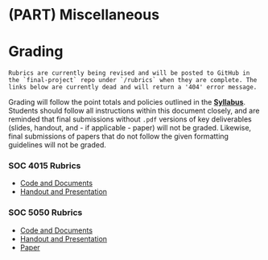 # (PART) Miscellaneous {-}

# Grading

```block
Rubrics are currently being revised and will be posted to GitHub in the `final-project` repo under `/rubrics` when they are complete. The links below are currently dead and will return a '404' error message.
```

Grading will follow the point totals and policies outlined in the **<a href="https://slu-soc5050.github.io/syllabus/" target="_blank">Syllabus</a>**. Students should follow all instructions within this document closely, and are reminded that final submissions without `.pdf` versions of key deliverables (slides, handout, and - if applicable - paper) will not be graded. Likewise, final submissions of papers that do not follow the given formatting guidelines will not be graded.

### SOC 4015 Rubrics

* <a href="https://github.com/slu-soc5050/final-project/blob/master/rubrics/codeDocs_SOC4015.pdf" target="_blank">Code and Documents</a>
* <a href="https://github.com/slu-soc5050/final-project/blob/master/rubrics/presentation_SOC4015.pdf" target="_blank">Handout and Presentation</a>

### SOC 5050 Rubrics

* <a href="https://github.com/slu-soc5050/final-project/blob/master/rubrics/codeDocs_SOC5050.pdf" target="_blank">Code and Documents</a>
* <a href="https://github.com/slu-soc5050/final-project/blob/master/rubrics/presentation_SOC5050.pdf" target="_blank">Handout and Presentation</a>
* <a href="https://github.com/slu-soc5050/final-project/blob/master/rubrics/presentation_SOC5050.pdf" target="_blank">Paper</a>
